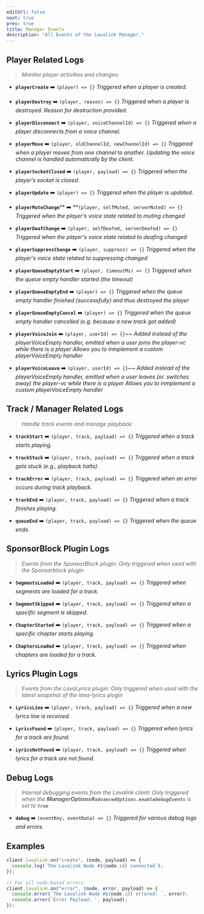 ---
editUrl: false
next: true
prev: true
title: Manager Events
description: "All Events of the Lavalink Manager."
---

## Player Related Logs

> *Monitor player activities and changes:*

- **`playerCreate`** ➡️ `(player) => {}`
  *Triggered when a player is created.*

- **`playerDestroy`** ➡️ `(player, reason) => {}`
  *Triggered when a player is destroyed. Reason for destruction provided.*

- **`playerDisconnect`** ➡️ `(player, voiceChannelId) => {}`
  *Triggered when a player disconnects from a voice channel.*

- **`playerMove`** ➡️ `(player, oldChannelId, newChannelId) => {}`
  *Triggered when a player moves from one channel to another.*
  *Updating the voice channel is handled automatically by the client.*

- **`playerSocketClosed`** ➡️ `(player, payload) => {}`
  *Triggered when the player’s socket is closed.*

- **`playerUpdate`** ➡️ `(player) => {}`
  *Triggered when the player is updated.*

- **`playerMuteChange`**** ➡️ **`(player, selfMuted, serverMuted) => {}`
  *Triggered when the player's voice state related to muting changed*

- **`playerDeafChange`** ➡️ `(player, selfDeafed, serverDeafed) => {}`
  *Triggered when the player's voice state related to deafing changed*

- **`playerSuppressChange`** ➡️ `(player, suppress) => {}`
  *Triggered when the player's voice state related to suppressing changed*

- **`playerQueueEmptyStart`** ➡️ `(player, timeoutMs) => {}`
  *Triggered when the queue empty handler started (the timeout)*

- **`playerQueueEmptyEnd`** ➡️ `(player) => {}`
  *Triggered when the queue empty handler finished (successfully) and thus destroyed the player*

- **`playerQueueEmptyCancel`** ➡️ `(player) => {}`
  *Triggered when the queue empty handler cancelled (e.g. because a new track got added)*

- **`playerVoiceJoin`** ➡️ `(player, userId) => {}`~~
  *Added instead of the playerVoiceEmpty handler, emitted when a user joins the player-vc while there is a player*
  *Allows you to inmplement a custom playerVoiceEmpty handler*

- **`playerVoiceLeave`** ➡️ `(player, userId) => {}`~~
  *Added instead of the playerVoiceEmpty handler, emitted when a user leaves (or. switches away) the player-vc while there is a player*
  *Allows you to inmplement a custom playerVoiceEmpty handler*

## Track / Manager Related Logs

> *Handle track events and manage playback:*

- **`trackStart`** ➡️ `(player, track, payload) => {}`
  *Triggered when a track starts playing.*

- **`trackStuck`** ➡️ `(player, track, payload) => {}`
  *Triggered when a track gets stuck (e.g., playback halts).*

- **`trackError`** ➡️ `(player, track, payload) => {}`
  *Triggered when an error occurs during track playback.*

- **`trackEnd`** ➡️ `(player, track, payload) => {}`
  *Triggered when a track finishes playing.*

- **`queueEnd`** ➡️ `(player, track, payload) => {}`
  *Triggered when the queue ends.*

## SponsorBlock Plugin Logs

> *Events from the SponsorBlock plugin:*
> *Only triggered when used with the Sponsorblock plugin*

- **`SegmentsLoaded`** ➡️ `(player, track, payload) => {}`
  *Triggered when segments are loaded for a track.*

- **`SegmentSkipped`** ➡️ `(player, track, payload) => {}`
  *Triggered when a specific segment is skipped.*

- **`ChapterStarted`** ➡️ `(player, track, payload) => {}`
  *Triggered when a specific chapter starts playing.*

- **`ChaptersLoaded`** ➡️ `(player, track, payload) => {}`
  *Triggered when chapters are loaded for a track.*

## Lyrics Plugin Logs

> *Events from the LavaLyrics plugin:*
> *Only triggered when used with the latest snapshot of the lava-lyrics plugin*

- **`LyricsLine`** ➡️ `(player, track, payload) => {}`
  *Triggered when a new lyrics line is received.*

- **`LyricsFound`** ➡️ `(player, track, payload) => {}`
  *Triggered when lyrics for a track are found.*

- **`LyricsNotFound`** ➡️ `(player, track, payload) => {}`
  *Triggered when lyrics for a track are not found.*

## Debug Logs

> *Internal debugging events from the Lavalink client:*
> *Only triggered when the **ManagerOptions#` advancedOptions.enableDebugEvents `** is set to **` true `***

- **`debug`** ➡️ `(eventKey, eventData) => {}`
  *Triggered for various debug logs and errors.*

## Examples

```js
client.lavalink.on("create", (node, payload) => {
  console.log(`The Lavalink Node #${node.id} connected`);
});

// For all node-based errors:
client.lavalink.on("error", (node, error, payload) => {
  console.error(`The Lavalink Node #${node.id} errored: `, error);
  console.error(`Error Payload: `, payload);
});
